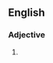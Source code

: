 ==English==

===Adjective===
{{head|en|adjective comparative form}}

# {{en-comparative of|buttery}}